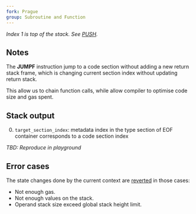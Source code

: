 ```yaml
---
fork: Prague
group: Subroutine and Function
---
```


*Index 1 is top of the stack. See [PUSH](/#60).*

## Notes

The **JUMPF** instruction jump to a code section without adding a new return stack frame, which is changing current section index without updating return stack. 

This allow us to chain function calls, while allow compiler to optimise code size and gas spent.

## Stack output

0. `target_section_index`: metadata index in the type section of EOF container corresponds to a code section index

*TBD: Reproduce in playground*

## Error cases

The state changes done by the current context are [reverted](#FD) in those cases:
- Not enough gas.
- Not enough values on the stack.
- Operand stack size exceed global stack height limit.
